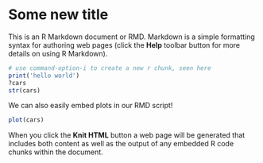 Some new title
========================================================

This is an R Markdown document or RMD. Markdown is a simple formatting syntax for authoring web pages (click the **Help** toolbar button for more details on using R Markdown).



```r
# use command-option-i to create a new r chunk, seen here
print('hello world')
?cars
str(cars)
```

We can also easily embed plots in our RMD script! 

```r
plot(cars)
```



When you click the **Knit HTML** button a web page will be generated that includes both content as well as the output of any embedded R code chunks within the document.
